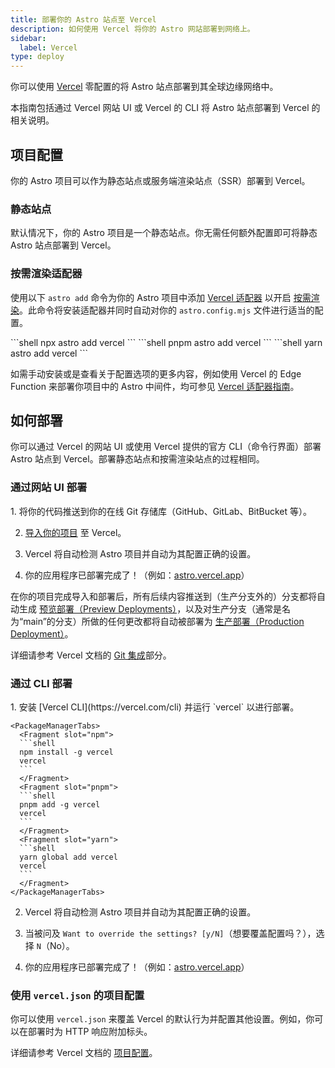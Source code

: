 ```yaml
---
title: 部署你的 Astro 站点至 Vercel
description: 如何使用 Vercel 将你的 Astro 网站部署到网络上。
sidebar:
  label: Vercel
type: deploy
---
```


你可以使用 [Vercel](http://vercel.com/) 零配置的将 Astro 站点部署到其全球边缘网络中。

本指南包括通过 Vercel 网站 UI 或 Vercel 的 CLI 将 Astro 站点部署到 Vercel 的相关说明。

## 项目配置

你的 Astro 项目可以作为静态站点或服务端渲染站点（SSR）部署到 Vercel。

### 静态站点

默认情况下，你的 Astro 项目是一个静态站点。你无需任何额外配置即可将静态 Astro 站点部署到 Vercel。

### 按需渲染适配器

使用以下 `astro add` 命令为你的 Astro 项目中添加 [Vercel 适配器](/zh-cn/guides/integrations-guide/vercel/) 以开启 [按需渲染](/zh-cn/guides/on-demand-rendering/)。此命令将安装适配器并同时自动对你的 `astro.config.mjs` 文件进行适当的配置。

<PackageManagerTabs>
  <Fragment slot="npm">
  ```shell
  npx astro add vercel
  ```
  </Fragment>
  <Fragment slot="pnpm">
  ```shell
  pnpm astro add vercel
  ```
  </Fragment>
  <Fragment slot="yarn">
  ```shell
  yarn astro add vercel
  ```
  </Fragment>
</PackageManagerTabs>

<ReadMore>如需手动安装或是查看关于配置选项的更多内容，例如使用 Vercel 的 Edge Function 来部署你项目中的 Astro 中间件，均可参见 [Vercel 适配器指南](/zh-cn/guides/integrations-guide/netlify/)。</ReadMore>

## 如何部署

你可以通过 Vercel 的网站 UI 或使用 Vercel 提供的官方 CLI（命令行界面）部署 Astro 站点到 Vercel。部署静态站点和按需渲染站点的过程相同。

### 通过网站 UI 部署

<Steps>
1. 将你的代码推送到你的在线 Git 存储库（GitHub、GitLab、BitBucket 等）。

2. [导入你的项目](https://vercel.com/new) 至 Vercel。

3. Vercel 将自动检测 Astro 项目并自动为其配置正确的设置。

4. 你的应用程序已部署完成了！（例如：[astro.vercel.app](https://astro.vercel.app/)）
</Steps>

在你的项目完成导入和部署后，所有后续内容推送到（生产分支外的）分支都将自动生成 [预览部署（Preview Deployments）](https://vercel.com/docs/concepts/deployments/environments#preview)，以及对生产分支（通常是名为“main”的分支）所做的任何更改都将自动被部署为 [生产部署（Production Deployment）](https://vercel.com/docs/concepts/deployments/environments#production)。

<ReadMore>详细请参考 Vercel 文档的 [Git 集成](https://vercel.com/docs/concepts/git)部分。</ReadMore>

### 通过 CLI 部署

<Steps>
1. 安装 [Vercel CLI](https://vercel.com/cli) 并运行 `vercel` 以进行部署。

    <PackageManagerTabs>
      <Fragment slot="npm">
      ```shell
      npm install -g vercel
      vercel
      ```
      </Fragment>
      <Fragment slot="pnpm">
      ```shell
      pnpm add -g vercel
      vercel
      ```
      </Fragment>
      <Fragment slot="yarn">
      ```shell
      yarn global add vercel
      vercel
      ```
      </Fragment>
    </PackageManagerTabs>

2. Vercel 将自动检测 Astro 项目并自动为其配置正确的设置。

3. 当被问及 `Want to override the settings? [y/N]`（想要覆盖配置吗？），选择 `N`（No）。

4. 你的应用程序已部署完成了！（例如：[astro.vercel.app](https://astro.vercel.app/)）
</Steps>

### 使用 `vercel.json` 的项目配置

你可以使用 `vercel.json` 来覆盖 Vercel 的默认行为并配置其他设置。例如，你可以在部署时为 HTTP 响应附加标头。

<ReadMore>详细请参考 Vercel 文档的 [项目配置](https://vercel.com/docs/project-configuration)。</ReadMore>
